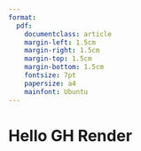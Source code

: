 ```yaml
---
format:
  pdf:
    documentclass: article
    margin-left: 1.5cm
    margin-right: 1.5cm
    margin-top: 1.5cm
    margin-bottom: 1.5cm
    fontsize: 7pt
    papersize: a4
    mainfont: Ubuntu
---
```


# Hello GH Render
